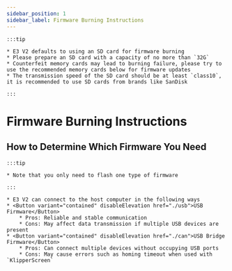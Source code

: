 ```yaml
---
sidebar_position: 1
sidebar_label: Firmware Burning Instructions
---
```



    :::tip

    * E3 V2 defaults to using an SD card for firmware burning
    * Please prepare an SD card with a capacity of no more than `32G`
    * Counterfeit memory cards may lead to burning failure, please try to use the recommended memory cards below for firmware updates
    * The transmission speed of the SD card should be at least `class10`, it is recommended to use SD cards from brands like SanDisk

    :::

# Firmware Burning Instructions


## How to Determine Which Firmware You Need

    :::tip

    * Note that you only need to flash one type of firmware

    :::

    * E3 V2 can connect to the host computer in the following ways
    * <Button variant="contained" disableElevation href="./usb">USB Firmware</Button>
        * Pros: Reliable and stable communication
        * Cons: May affect data transmission if multiple USB devices are present
    * <Button variant="contained" disableElevation href="./can">USB Bridge Firmware</Button>
        * Pros: Can connect multiple devices without occupying USB ports
        * Cons: May cause errors such as homing timeout when used with `KlipperScreen`